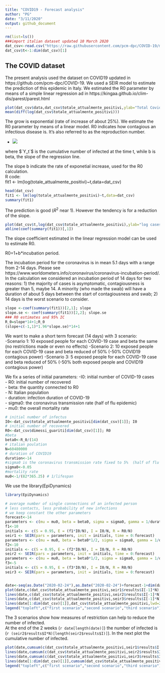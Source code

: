 ```yaml
---
title: "COVID19 - Forecast analysis"
author: "PG"
date: "3/11/2020"
output: github_document
---
```


```r
rm(list=ls())
###import italian dataset updated 10 March 2020
dat_csv<-read.csv("https://raw.githubusercontent.com/pcm-dpc/COVID-19/master/dati-andamento-nazionale/dpc-covid19-ita-andamento-nazionale.csv",header=T)
dat_csv$t<-1:dim(dat_csv)[1]
```

## The COVID dataset

The present analysis used the dataset on COVID19 updated in https://github.com/pcm-dpc/COVID-19.
We used a SEIR model to estimate the prediction of this epidemic in Italy.
We estimated the R0 parameter by means of a simple linear regression ad in https://kingaa.github.io/clim-dis/parest/parest.html


```r
plot(dat_csv$data,dat_csv$totale_attualmente_positivi,ylab="Total Covid cases",xlab="Date")
mean(diff(log(dat_csv$totale_attualmente_positivi)))
```
The grow is exponential (rate of increase of about 25\%). 
We estimate the R0 parameter by means of a linear model. R0 indicates how contagious an infectious disease is. It's also referred to as the reproduction number.

- <img src="https://latex.codecogs.com/gif.latex?log(Y_t) = a + b*t + e_t" />



where $`Y_t`$ is the cumulative number of infected at the time t, while b is beta, the slope of the regression line.  


The slope b indicate the rate of exponetial increase, used for the R0 calculation.   
R code:  
fit1 <- lm(log(totale_attualmente_positivi)~t,data=dat_csv)  

```r
head(dat_csv)
fit1 <- lm(log(totale_attualmente_positivi)~t,data=dat_csv)
summary(fit1)
```
The prediction is  good ($R^2$ near 1).
However the tendency is for a reduction of the slope. 

```r
plot(dat_csv$t,log(dat_csv$totale_attualmente_positivi),ylab="log cases",xlab="time")
abline(coef(summary(fit1))[,1])
```
The slope coefficient estimated in the linear regression model can be used to estimate R0.  

R0=1+b*incubation period.  


The incubation period for the coronavirus is in mean 5.1 days with a range from 2-14 days.
Please see https://www.worldometers.info/coronavirus/coronavirus-incubation-period/.
In the calculation we considered an incubation period of 14 days for two reasons: 1) the majority of cases is asymptomatic, contagiousness is greater than 5, maybe 14. A minority (who made the swab) will have a duration of about 5 days between the start of contagiousness and swab; 2) 14 days is the worst scenario to consider.
```r
slope <-coef(summary(fit1))[2,1]; slope
slope.se <- coef(summary(fit1))[2,2]; slope.se
### R0 estimates and 95% IC 
R_0=slope*14+1;R_0
(slope+c(-1,1)*1.96*slope.se)*14+1
```
We want to make a short term forecast (14 days) with 3 scenario:  
-Scenario 1: 10 exposed people for each COVID-19 case and beta the same (no restrictions made or even no effects)
-Scenario 2: 10 exposed people for each COVID-19 case and beta reduced of 50% (-50% COVID19 contagious power)
-Scenario 3: 5 exposed people for each COVID-19 case and beta reduced of 50%  (-50% both exposed people and COVID19 contagious power)

We fix a series of initial parameters:
-I0: initial number of COVID-19 cases  
- R0: initial number of recovered  
- beta: the quantity connected to R0  
- N: Italian population   
- duration: infection duration of COVID-19   
- sigma0: the coronavirus transmission rate (half of flu epidemic)  
- mu0: the overall mortality rate  


```r
# initial number of infectus
I0<-dat_csv$totale_attualmente_positivi[dim(dat_csv)[1]]; I0
# initial number of recovered
R0<-dat_csv$dimessi_guariti[dim(dat_csv)[1]]; R0
#beta 
beta0<-R_0/(14)
# italian poulation
N=60480000
# duration of COVID19 
duration<-14
#sigma0 is the coronavirus transmission rate fixed to 5%  (half of flu epidemic)
sigma0<-0.05
#mortality rate 
mu0<-1/(82*365.25) # 1/lifespan
```
We use the library(EpiDynamics)
```r
library(EpiDynamics)

# average number of single connections of an infected person
# less contacts, less probability of new infections
# we keep constant the other parameters
forecast<-14
parameters <- c(mu = mu0, beta = beta0, sigma = sigma0, gamma = 1/duration)
f1<-10
initials <- c(S = 0.95, E = (f1*I0/N), I = I0/N, R = R0/N)
seir1 <- SEIR(pars = parameters, init = initials, time = 0:forecast)
parameters <- c(mu = mu0, beta = beta0*1/2, sigma = sigma0, gamma = 1/duration)
f2<-10
initials <- c(S = 0.95, E = (f2*I0/N), I = I0/N, R = R0/N)
seir2 <- SEIR(pars = parameters, init = initials, time = 0:forecast)
parameters <- c(mu = mu0, beta = beta0*1/2, sigma = sigma0, gamma = 1/duration)
f3<-5
initials <- c(S = 0.95, E = (f3*I0/N), I = I0/N, R = R0/N)
seir3 <- SEIR(pars = parameters, init = initials, time = 0:forecast)


date<-seq(as.Date("2020-02-24"),as.Date("2020-02-24")+forecast-1+dim(dat_csv)[1],1)
plot(date,c(dat_csv$totale_attualmente_positivi,seir1$results$I[-1]*N),type="l",ylab="Cases",xlab="time",main="Infected")
lines(date,c(dat_csv$totale_attualmente_positivi,seir2$results$I[-1]*N),col=2)
lines(date,c(dat_csv$totale_attualmente_positivi,seir3$results$I[-1]*N),col=3)
lines(date[1:dim(dat_csv)[1]],dat_csv$totale_attualmente_positivi,lwd=2)
legend("topleft",c("first scenario","second scenario","third scenario"),lty=1,col=1:3)
```
The 3 scenarios show how measures of restriction can help to reduce the number of infected.  
At the end of the 2 weeks (`r date[length(date)]`) the number of infected is  (`r (seir2$results$I*N)[length(seir2$results$I)]`).
In the next plot the cumulative number of infected.
```r

plot(date,cumsum(c(dat_csv$totale_attualmente_positivi,seir1$results$I[-1]*N)),type="l",ylab="Cases",xlab="time",main="Cumulative Infected")
lines(date,cumsum(c(dat_csv$totale_attualmente_positivi,seir2$results$I[-1]*N)),col=2)
lines(date,cumsum(c(dat_csv$totale_attualmente_positivi,seir3$results$I[-1]*N)),col=3)
lines(date[1:dim(dat_csv)[1]],cumsum(dat_csv$totale_attualmente_positivi),lwd=2)
legend("topleft",c("first scenario","second scenario","third scenario"),lty=1,col=1:3)
```
